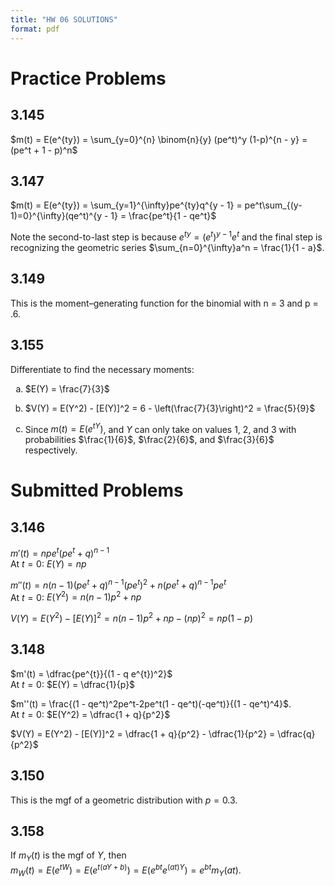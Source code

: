 ```yaml
---
title: "HW 06 SOLUTIONS"
format: pdf
---
```


# Practice Problems

## 3.145
$m(t) = E(e^{ty}) = \sum_{y=0}^{n} \binom{n}{y} (pe^t)^y (1-p)^{n - y} = (pe^t + 1 - p)^n$


## 3.147

$m(t) = E(e^{ty}) = \sum_{y=1}^{\infty}pe^{ty}q^{y - 1} = pe^t\sum_{(y-1)=0}^{\infty}(qe^t)^{y - 1} = \frac{pe^t}{1 - qe^t}$

Note the second-to-last step is because $e^{ty} = (e^t)^{y - 1}e^t$ and the final step is recognizing the geometric series $\sum_{n=0}^{\infty}a^n = \frac{1}{1 - a}$.


## 3.149

This is the moment–generating function for the binomial with n = 3 and p = .6.

## 3.155

Differentiate to find the necessary moments:

a. $E(Y) = \frac{7}{3}$

b. $V(Y) = E(Y^2) - [E(Y)]^2 = 6 - \left(\frac{7}{3}\right)^2 = \frac{5}{9}$

c. Since $m(t) = E(e^{tY})$, and $Y$ can only take on values $1$, $2$, and $3$ with probabilities $\frac{1}{6}$, $\frac{2}{6}$, and $\frac{3}{6}$ respectively.

# Submitted Problems

## 3.146

$m'(t) = n p e^{t}(p e^{t} + q)^{n-1}$  
At $t=0$: $E(Y) = n p$

$m''(t) = n(n-1)(pe^t + q)^{n-1}(pe^t)^2 + n(pe^t + q)^{n-1}pe^t$  
At $t=0$: $E(Y^2) = n(n-1)p^2 + np$

$V(Y) = E(Y^2) - [E(Y)]^2 = n(n-1)p^2 +np - (np)^2 = n p(1 - p)$

## 3.148

$m'(t) = \dfrac{pe^{t}}{(1 - q e^{t})^2}$  
At $t=0$: $E(Y) = \dfrac{1}{p}$

$m''(t) = \frac{(1 - qe^t)^2pe^t-2pe^t(1 - qe^t)(-qe^t)}{(1 - qe^t)^4}$.  
At $t=0$: $E(Y^2) = \dfrac{1 + q}{p^2}$

$V(Y) = E(Y^2) - [E(Y)]^2 = \dfrac{1 + q}{p^2} - \dfrac{1}{p^2} = \dfrac{q}{p^2}$

## 3.150

This is the mgf of a geometric distribution with $p = 0.3$.

## 3.158

If $m_Y(t)$ is the mgf of $Y$, then  
$m_W(t) = E(e^{tW}) = E(e^{t(aY+b)}) = E(e^{bt}e^{(at)Y}) = e^{b t} m_Y(a t)$.